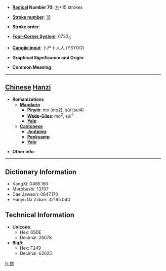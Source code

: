 * '''[[Wiktionary:Chinese radical index| Radical]] Number 70''': [[Wiktionary:Chinese radical index 方|方]]+15 strokes

* '''[[Wiktionary:Chinese total strokes index|Stroke number]]''': [[Wiktionary:Chinese total strokes index 19|19]]

* '''Stroke order''': 

* '''[[Wiktionary:Chinese four corner index|Four-Corner System]]''': 0723<sub>3</sub>

* '''[[Wiktionary:Chinese Cangjie index|Cangjie input]]''': 卜尸卜人人 (YSYOO)

* '''Graphical Significance and Origin''': 

* '''Common Meaning'''

----

== [[Chinese]] [[Hanzi]] ==

* '''Romanizations'''
** '''[[Mandarin]]'''
*** '''[[Pinyin]]''': mó (mo2), sùi (sui4)
*** '''[[Wade-Giles]]''': mo<sup>2</sup>, sui<sup>4</sup>
*** '''[[Yale]]''': 
** '''[[Cantonese]]'''
*** '''[[Jyutping]]''':
*** '''[[Penkyamp]]''': 
*** '''[[Yale]]''': 

* '''Other info''': 

----

== Dictionary Information ==

* KangXi: 0485.160
* Morobashi: 13707
* Dae Jaweon: 0847.170
* Hanyu Da Zidian: 32185.040

== Technical Information ==

* '''Unicode''':
** Hex: 65DE
** Decimal: 26078
* '''Big5''':
** Hex: F249
** Decimal: 62025

[[fr:旞]]